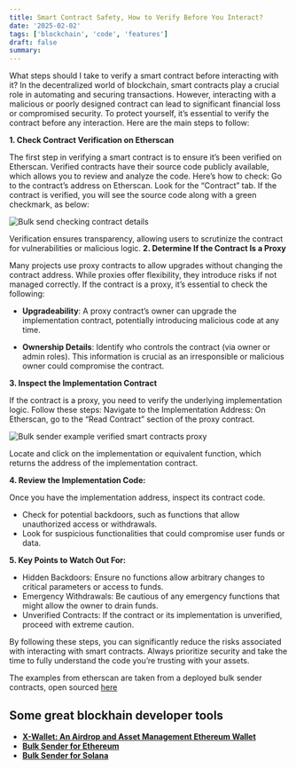 ```yaml
---
title: Smart Contract Safety, How to Verify Before You Interact?
date: '2025-02-02'
tags: ['blockchain', 'code', 'features']
draft: false
summary:
---
```


What steps should I take to verify a smart contract before interacting with it?
In the decentralized world of blockchain, smart contracts play a crucial role in automating and securing transactions. However, interacting with a malicious or poorly designed contract can lead to significant financial loss or compromised security. To protect yourself, it’s essential to verify the contract before any interaction. Here are the main steps to follow:

**1. Check Contract Verification on Etherscan**

The first step in verifying a smart contract is to ensure it’s been verified on Etherscan. Verified contracts have their source code publicly available, which allows you to review and analyze the code. Here’s how to check:
Go to the contract’s address on Etherscan.
Look for the “Contract” tab. If the contract is verified, you will see the source code along with a green checkmark, as below:

![Bulk send checking contract details](https://dev-to-uploads.s3.amazonaws.com/uploads/articles/80aqfqim2pdsqacnn68f.jpg)

Verification ensures transparency, allowing users to scrutinize the contract for vulnerabilities or malicious logic.
**2. Determine If the Contract Is a Proxy**

Many projects use proxy contracts to allow upgrades without changing the contract address. While proxies offer flexibility, they introduce risks if not managed correctly. If the contract is a proxy, it’s essential to check the following:

- **Upgradeability**: A proxy contract’s owner can upgrade the implementation contract, potentially introducing malicious code at any time.

- **Ownership Details**: Identify who controls the contract (via owner or admin roles). This information is crucial as an irresponsible or malicious owner could compromise the contract.

**3. Inspect the Implementation Contract**

If the contract is a proxy, you need to verify the underlying implementation logic. Follow these steps:
Navigate to the Implementation Address:
On Etherscan, go to the “Read Contract” section of the proxy contract.

![Bulk sender example verified smart contracts proxy](https://dev-to-uploads.s3.amazonaws.com/uploads/articles/4wml9yfqggohy4nkx1ug.jpg)

Locate and click on the implementation or equivalent function, which returns the address of the implementation contract.

**4. Review the Implementation Code:**

Once you have the implementation address, inspect its contract code.

- Check for potential backdoors, such as functions that allow unauthorized access or withdrawals.
- Look for suspicious functionalities that could compromise user funds or data.

**5. Key Points to Watch Out For:**

- Hidden Backdoors: Ensure no functions allow arbitrary changes to critical parameters or access to funds.
- Emergency Withdrawals: Be cautious of any emergency functions that might allow the owner to drain funds.
- Unverified Contracts: If the contract or its implementation is unverified, proceed with extreme caution.

By following these steps, you can significantly reduce the risks associated with interacting with smart contracts. Always prioritize security and take the time to fully understand the code you’re trusting with your assets.

The examples from etherscan are taken from a deployed bulk sender contracts, open sourced [here](https://github.com/dawar2151/x-wallet-bulksender-smart-contracts)

## Some great blockhain developer tools

- **[X-Wallet: An Airdrop and Asset Management Ethereum Wallet](https://codecanyon.net/item/xwallet-an-airdrop-ethereum-wallet/50663324)**
- **[Bulk Sender for Ethereum](https://bulksendtokens.xyz/)**
- **[Bulk Sender for Solana](https://solana.bulksendtokens.xyz/)**
